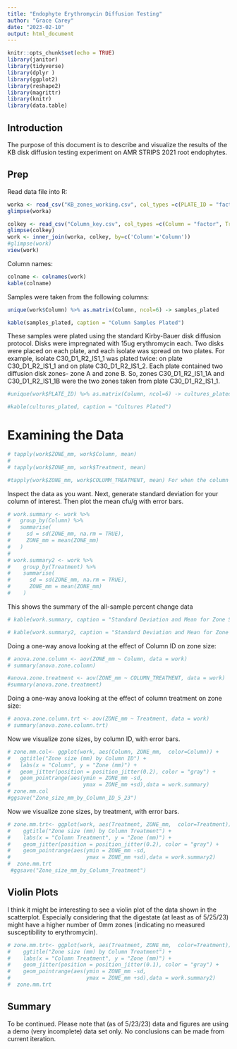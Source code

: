 ```yaml
---
title: "Endophyte Erythromycin Diffusion Testing"
author: "Grace Carey"
date: "2023-02-10"
output: html_document
---
```


```r
knitr::opts_chunk$set(echo = TRUE)
library(janitor)
library(tidyverse)
library(dplyr )
library(ggplot2)
library(reshape2)
library(magrittr)
library(knitr)
library(data.table)
```

## Introduction

The purpose of this document is to describe and visualize the results of the KB disk diffusion testing experiment on AMR STRIPS 2021 root endophytes.

## Prep

Read data file into R:

```r

worka <- read_csv("KB_zones_working.csv", col_types =c(PLATE_ID = "factor", ZONE_mm = "numeric", Column = "factor", Antibiotic = "factor"))
glimpse(worka)

colkey <- read_csv("Column_key.csv", col_types =c(Column = "factor", Treatment = "factor", Block = "factor"))
glimpse(colkey)
work <- inner_join(worka, colkey, by=c('Column'='Column'))
#glimpse(work)
view(work)
```

Column names:

```r
colname <- colnames(work)
kable(colname)
```

Samples were taken from the following columns:

```r

unique(work$Column) %>% as.matrix(Column, ncol=6) -> samples_plated

kable(samples_plated, caption = "Column Samples Plated")
```

These samples were plated using the standard Kirby-Bauer disk diffusion protocol. Disks were impregnated with 15ug erythromycin each. Two disks were placed on each plate, and each isolate was spread on two plates. For example, isolate C30_D1_R2_IS1_1 was plated twice: on plate C30_D1_R2_IS1_1 and on plate C30_D1_R2_IS1_2. Each plate contained two diffusion disk zones- zone A and zone B. So, zones C30_D1_R2_IS1_1A and C30_D1_R2_IS1_1B were the two zones taken from plate C30_D1_R2_IS1_1.

```r

#unique(work$PLATE_ID) %>% as.matrix(Column, ncol=6) -> cultures_plated

#kable(cultures_plated, caption = "Cultures Plated")
```

# Examining the Data

```r

 
# tapply(work$ZONE_mm, work$Column, mean)
# 
# tapply(work$ZONE_mm, work$Treatment, mean)

#tapply(work$ZONE_mm, work$COLUMM_TREATMENT, mean) For when the column treatment column exists in this document
```

Inspect the data as you want. Next, generate standard deviation for your column of interest. Then plot the mean cfu/g with error bars.

```r
# work.summary <- work %>%
#   group_by(Column) %>%
#   summarise(
#     sd = sd(ZONE_mm, na.rm = TRUE),
#     ZONE_mm = mean(ZONE_mm)
#   )
# 
# work.summary2 <- work %>%
#    group_by(Treatment) %>%
#    summarise(
#      sd = sd(ZONE_mm, na.rm = TRUE),
#      ZONE_mm = mean(ZONE_mm)
#    )

```

This shows the summary of the all-sample percent change data

```r
# kable(work.summary, caption = "Standard Deviation and Mean for Zone Size (mm) by Column") 
```

```r
# kable(work.summary2, caption = "Standard Deviation and Mean for Zone Size (mm) by Column Treatment") 
```

Doing a one-way anova looking at the effect of Column ID on zone size:

```r
# anova.zone.column <- aov(ZONE_mm ~ Column, data = work)
# summary(anova.zone.column) 

#anova.zone.treatment <- aov(ZONE_mm ~ COLUMN_TREATMENT, data = work)
#summary(anova.zone.treatment) 
```

Doing a one-way anova looking at the effect of column treatment on zone size:

```r
# anova.zone.column.trt <- aov(ZONE_mm ~ Treatment, data = work)
# summary(anova.zone.column.trt) 
```

Now we visualize zone sizes, by column ID, with error bars.

```r
# zone.mm.col<- ggplot(work, aes(Column, ZONE_mm,  color=Column)) +
#   ggtitle("Zone size (mm) by Column ID") +
#   labs(x = "Column", y = "Zone (mm)") +
#   geom_jitter(position = position_jitter(0.2), color = "gray") + 
#   geom_pointrange(aes(ymin = ZONE_mm -sd, 
#                       ymax = ZONE_mm +sd),data = work.summary) 
# zone.mm.col 
#ggsave("Zone_size_mm_by_Column_ID_5_23")
```

Now we visualize zone sizes, by treatment, with error bars.

```r
# zone.mm.trt<- ggplot(work, aes(Treatment, ZONE_mm,  color=Treatment)) +
#    ggtitle("Zone size (mm) by Column Treatment") +
#    labs(x = "Column Treatment", y = "Zone (mm)") +
#    geom_jitter(position = position_jitter(0.2), color = "gray") + 
#    geom_pointrange(aes(ymin = ZONE_mm -sd, 
#                        ymax = ZONE_mm +sd),data = work.summary2) 
#  zone.mm.trt
 #ggsave("Zone_size_mm_by_Column_Treatment")
```

## Violin Plots

I think it might be interesting to see a violin plot of the data shown in the scatterplot. Especially considering that the digestate (at least as of 5/25/23) might have a higher number of 0mm zones (indicating no measured susceptibility to erythromycin).

```r
# zone.mm.trt<- ggplot(work, aes(Treatment, ZONE_mm,  color=Treatment)) +  geom_violin(trim=FALSE)+
#    ggtitle("Zone size (mm) by Column Treatment") +
#    labs(x = "Column Treatment", y = "Zone (mm)") +
#    geom_jitter(position = position_jitter(0.1), color = "gray") + 
#    geom_pointrange(aes(ymin = ZONE_mm -sd, 
#                        ymax = ZONE_mm +sd),data = work.summary2) 
#  zone.mm.trt

```


## Summary

To be continued. Please note that (as of 5/23/23) data and figures are using a demo (very incomplete) data set only. No conclusions can be made from current iteration.
